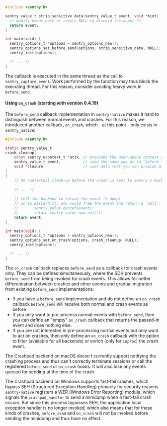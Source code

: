 ```c
#include <sentry.h>

sentry_value_t strip_sensitive_data(sentry_value_t event, void *hint) {
  /* modify event here or return NULL to discard the event */
  return event;
}

int main(void) {
  sentry_options_t *options = sentry_options_new();
  sentry_options_set_before_send(options, strip_sensitive_data, NULL);
  sentry_init(options);

  /* ... */
}
```

The callback is executed in the same thread as the call to `sentry_capture_event`. Work performed by the function may thus block the executing thread. For this reason, consider avoiding heavy work in `before_send`.


#### Using `on_crash` (starting with version 0.4.19)

The `before_send` callback implementation in `sentry-native` makes it hard to distinguish between normal events
and crashes. For this reason, we introduced another callback, `on_crash`, which - at this point - only exists 
in `sentry_native`:

```c
#include <sentry.h>

static sentry_value_t
crash_cleanup(
    const sentry_ucontext_t *uctx, // provides the user-space context of the crash
    sentry_value_t event,          // used the same way as in `before_send` 
    void *closure                  // user-data that you can provide at configuration time
)
{
    // Do contextual clean-up before the crash is sent to sentry's backend infrastructure
    
    /* ... */
    
    // tell the backend to retain the event (+ dump)
    // or to discard it, you could free the event and return a `null`:
    //       sentry_value_decref(event);
    //       return sentry_value_new_null();
    return event;
}

int main(void) {
  sentry_options_t *options = sentry_options_new();
  sentry_options_set_on_crash(options, crash_cleanup, NULL);
  sentry_init(options);

  /* ... */
}
```

The `on_crash` callback replaces `before_send` as a callback for crash events only. They can
be defined simultaneously, where the SDK prevents `before_send` from being invoked for crash 
events. This allows for better differentiation between crashes and other events and 
gradual migration from existing `before_send` implementations:

- If you have a `before_send` implementation and do not define an `on_crash`
  callback `before_send` will receive both normal and crash events as before
- If you only want to pre-process normal events with `before_send`, then 
  you can define an "empty" `on_crash` callback that returns the 
  passed-in event and does nothing else.
- If you are not interested in pre-processing normal events but only want 
  to act on crashes, then only define an `on_crash` callback with the option 
  to filter (available for all backends) or enrich (only for `inproc`) the 
  crash event.
  
<Alert level="warning" title="Not Supported in Crashpad on macOS">

The Crashpad backend on macOS doesn't currently support notifying the crashing process and thus can't correctly terminate sessions or call the registered `before_send` or `on_crash` hooks. It will also lose any events queued for sending at the time of the crash.

</Alert>

<Alert level="warning" title="Bypassed in Crashpad on Windows When Capturing Fast-fail Crashes">

The Crashpad backend on Windows supports fast-fail crashes, which bypass SEH (Structured Exception Handling) primarily for security reasons. `sentry-native` registers a WER (Windows Error Reporting) module, which signals the `crashpad_handler` to send a minidump when a fast-fail crash occurs. But since this process bypasses SEH, the application local exception handler is no longer invoked, which also means that for these kinds of crashes, `before_send` and `on_crash` will not be invoked before sending the minidump and thus have no effect.

</Alert>
